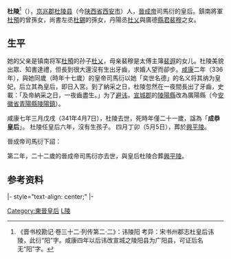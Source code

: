 '''杜陵'''<ref>《晋书校勘记·卷三十二·列传第二·二》：讳陵阳 考异：宋书州郡志杜皇后讳陵，此衍“阳”字。咸康四年以后讳改宣城之陵阳县为广阳县，可证后名无“阳”字。</ref>（{{bd|321年||341年|4月17日|}}），[[京兆尹|京兆郡]][[杜陵县|杜陵县]]（今[[陕西省|陕西省]][[西安市|西安市]]）人，[[晉成帝|晉成帝]]司馬衍的皇后。鎮南將軍[[杜預|杜預]]的曾孫女，尚書左丞[[杜錫|杜錫]]的孫女，丹陽丞[[杜乂|杜乂]]與廣德[[縣君|縣君]][[裴穆|裴穆]]之女。

==生平==
她的父亲是镇南将军[[杜預|杜預]]的孙子[[杜乂|杜乂]]，母亲裴穆是太傅主簿[[裴遐|裴遐]]的女儿。杜陵美貌出眾、知書達禮，但長到很大還沒有生出牙齒，求婚人望而卻步。[[咸康_(东晋)|咸康]]二年（336年），與她同歲（時年十七歲）的皇帝司馬衍以她「奕世名德」的名义将其纳为皇妃，后立其為皇后，即日入宮。到了納采之日，杜陵忽然在一夜間長出了牙齒，史載：「及帝納采之日，一夜齒盡生。」为了[[避讳|避讳]]，[[宣城郡|宣城郡]]的[[陵阳县|陵陽縣]]改為廣陽縣（今[[安徽省|安徽省]][[青阳县|青陽縣]][[陵阳镇_(青阳县)|陵陽鎮]]）。

咸康七年三月戊戌（341年4月7日），杜陵去世，死時年僅二十一歲，諡為「'''成恭皇后'''」。 杜陵任皇后六年，沒有生孩子。 四月丁卯（5月5日），葬於[[興平陵_(晉)|興平陵]]。

晉成帝司馬衍下詔：

{{quote|吉凶典儀，誠宜備設。然豐約之度，亦當隨時，況重壤之下，而崇飾無用邪！今山陵之事，一從節儉，陵中唯潔掃而已，不得施塗車芻靈。
}}第二年，二十二歲的晉成帝司馬衍亦去世，與皇后杜陵合葬[[興平陵_(晉)|興平陵]]。

==参考资料==
{{reflist}}

{{晉朝皇后}}
{{start box}}
|- style="text-align: center;"
{{s-bef|rows=2|before=[[庾文君|庾文君]]}}
{{s-ttl|rows=2|title=[[:category:晉朝皇后|晉朝皇后]]|years=330年－341年}}
{{s-aft|after=[[褚蒜子|褚蒜子]]}}
|-
{{s-aft|after=[[前燕|前燕]][[文明皇后_(前燕)|段皇后]]}}
{{end box}}

[[Category:東晉皇后|Category:東晉皇后]]
[[Category:京兆杜氏|L陵]]